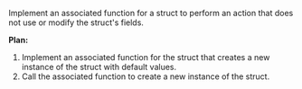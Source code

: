 Implement an associated function for a struct to perform an action that does not use or modify the struct's fields.

**Plan:**
1. Implement an associated function for the struct that creates a new instance of the struct with default values.
2. Call the associated function to create a new instance of the struct.